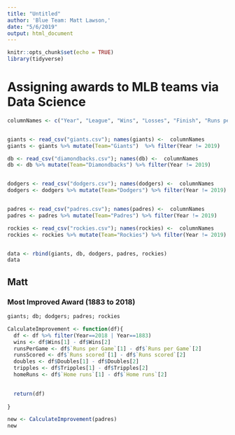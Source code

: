 ```yaml
---
title: "Untitled"
author: 'Blue Team: Matt Lawson,'
date: "5/6/2019"
output: html_document
---
```


```r
knitr::opts_chunk$set(echo = TRUE)
library(tidyverse)
```


# Assigning awards to MLB teams via Data Science

```r
columnNames <- c("Year", "League", "Wins", "Losses", "Finish", "Runs per Game", "Number of Games", "Played appearances","At bats", "Runs scored", "Hits", "Doubles", "Tripples", "Home runs", "RBIs", "Stollen bases", "Caught stealing", "Walks", "Strikeouts", "Batting average", "On base %", "Slugging %", "On base + slugging %", "Errors committed", "Double plays", "Fielding %", "Average age")


giants <- read_csv("giants.csv"); names(giants) <-  columnNames
giants <- giants %>% mutate(Team="Giants")  %>% filter(Year != 2019)

db <- read_csv("diamondbacks.csv"); names(db) <-  columnNames
db <- db %>% mutate(Team="Diamondbacks") %>% filter(Year != 2019)


dodgers <- read_csv("dodgers.csv"); names(dodgers) <-  columnNames
dodgers <- dodgers %>% mutate(Team="Dodgers") %>% filter(Year != 2019)


padres <- read_csv("padres.csv"); names(padres) <-  columnNames
padres <- padres %>% mutate(Team="Padres") %>% filter(Year != 2019)

rockies <- read_csv("rockies.csv"); names(rockies) <-  columnNames
rockies <- rockies %>% mutate(Team="Rockies") %>% filter(Year != 2019)


data <- rbind(giants, db, dodgers, padres, rockies)
data

```




## Matt

### Most Improved Award (1883 to 2018)

```r
giants; db; dodgers; padres; rockies

CalculateImprovement <- function(df){
  df <- df %>% filter(Year==2018 | Year==1883)
  wins <- df$Wins[1] - df$Wins[2]
  runsPerGame <- df$`Runs per Game`[1] - df$`Runs per Game`[2]
  runsScored <- df$`Runs scored`[1] - df$`Runs scored`[2]
  doubles <- df$Doubles[1] - df$Doubles[2]
  tripples <- df$Tripples[1] - df$Tripples[2]
  homeRuns <- df$`Home runs`[1] - df$`Home runs`[2]
  

  return(df)
  
}

new <- CalculateImprovement(padres)
new
```

